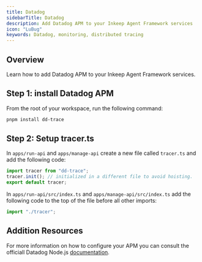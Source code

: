 ```yaml
---
title: Datadog
sidebarTitle: Datadog
description: Add Datadog APM to your Inkeep Agent Framework services
icon: "LuBug"
keywords: Datadog, monitoring, distributed tracing
---
```


## Overview

Learn how to add Datadog APM to your Inkeep Agent Framework services.

## Step 1: install Datadog APM

From the root of your workspace, run the following command:

```bash
pnpm install dd-trace
```

## Step 2: Setup tracer.ts
 
In `apps/run-api` and `apps/manage-api` create a new file called `tracer.ts` and add the following code:

```typescript
import tracer from "dd-trace";
tracer.init(); // initialized in a different file to avoid hoisting.
export default tracer;
```

In `apps/run-api/src/index.ts` and `apps/manage-api/src/index.ts` add the following code to the top of the file before all other imports:

```typescript
import "./tracer";
```

## Addition Resources

For more information on how to configure your APM you can consult the officiall Datadog Node.js [documentation](https://app.datadoghq.com/apm/service-setup?architecture=host-based&framework=typescript&language=node&product=apm).